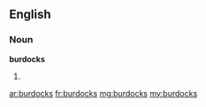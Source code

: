 ==English==

===Noun===
'''burdocks'''

# {{plural of|[[burdock]]}}

[[ar:burdocks]]
[[fr:burdocks]]
[[mg:burdocks]]
[[my:burdocks]]